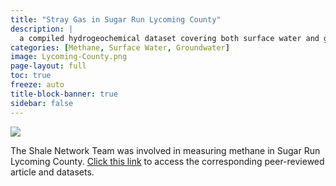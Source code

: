 ```yaml
---
title: "Stray Gas in Sugar Run Lycoming County"
description: |
  a compiled hydrogeochemical dataset covering both surface water and groundwater along Sugar Run in Lycoming County
categories: [Methane, Surface Water, Groundwater]
image: Lycoming-County.png
page-layout: full
toc: true
freeze: auto
title-block-banner: true
sidebar: false
---
```


![](Sugar-Run.png)

The Shale Network Team was involved in measuring methane in Sugar Run Lycoming County. [Click this link](https://www.pnas.org/doi/10.1073/pnas.1809013115){target="_blank"} to access the corresponding peer-reviewed article and datasets.

